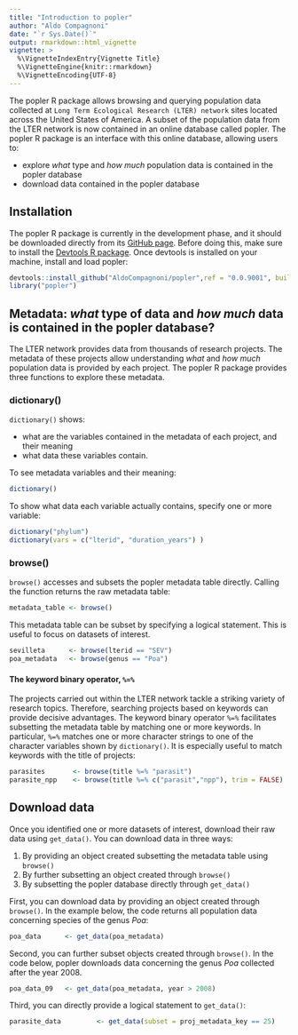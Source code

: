 ```yaml
---
title: "Introduction to popler"
author: "Aldo Compagnoni"
date: "`r Sys.Date()`"
output: rmarkdown::html_vignette
vignette: >
  %\VignetteIndexEntry{Vignette Title}
  %\VignetteEngine{knitr::rmarkdown}
  %\VignetteEncoding{UTF-8}
---
```


The popler R package allows browsing and querying population data collected at `Long Term Ecological Research (LTER) network` sites located across the United States of America. A subset of the population data from the LTER network is now contained in an online database called popler. The popler R package is an interface with this online database, allowing users to:

- explore *what* type and *how much* population data is contained in the popler database
- download data contained in the popler database


## Installation

The popler R package is currently in the development phase, and it should be downloaded directly from its [GitHub page](https://github.com/AldoCompagnoni/popler). Before doing this, make sure to install the [Devtools R package](https://cran.r-project.org/web/packages/devtools/README.html). Once devtools is installed on your machine, install and load popler:

```r
devtools::install_github("AldoCompagnoni/popler",ref = "0.0.9001", build_vignettes = TRUE)
library("popler")
```

## Metadata: *what* type of data and *how much* data is contained in the popler database?

The LTER network provides data from thousands of research projects. The metadata of these projects allow understanding *what* and *how much* population data is provided by each project. The popler R package provides three functions to explore these metadata.

### dictionary()

`dictionary()` shows:

- what are the variables contained in the metadata of each project, and their meaning 
- what data these variables contain.

To see metadata variables and their meaning:  

```r
dictionary()
```

To show what data each variable actually contains, specify one or more variable:

```r
dictionary("phylum")
dictionary(vars = c("lterid", "duration_years") )
```

### browse()

`browse()` accesses and subsets the popler metadata table directly. Calling the function returns the raw metadata table:

```r
metadata_table <- browse()
```

This metadata table can be subset by specifying a logical statement. This is useful to focus on datasets of interest.

```r
sevilleta      <- browse(lterid == "SEV")
poa_metadata   <- browse(genus == "Poa")
```

#### The keyword binary operator, `%=%`

The projects carried out within the LTER network tackle a striking variety of research topics. Therefore, searching projects based on keywords can provide decisive advantages. The keyword binary operator `%=%` facilitates subsetting the metadata table by matching one or more keywords. In particular, `%=%` matches one or more character strings to one of the character variables shown by `dictionary()`. It is especially useful to match keywords with the title of projects:

```r
parasites       <- browse(title %=% "parasit")
parasite_npp    <- browse(title %=% c("parasit","npp"), trim = FALSE)
```

## Download data

Once you identified one or more datasets of interest, download their raw data using `get_data()`. You can download data in three ways:

1. By providing an object created subsetting the metadata table using `browse()` 
1. By further subsetting an object created through `browse()`
1. By subsetting the popler database directly through `get_data()`

First, you can download data by providing an object created through `browse()`. In the example below, the code returns all population data concerning species of the genus *Poa*: 

```r
poa_data      <- get_data(poa_metadata)
```

Second, you can further subset objects created through `browse()`. In the code below, popler downloads data concerning the genus *Poa* collected after the year 2008.

```r
poa_data_09   <- get_data(poa_metadata, year > 2008)
```

Third, you can directly provide a logical statement to `get_data()`:

```r
parasite_data         <- get_data(subset = proj_metadata_key == 25)
```

